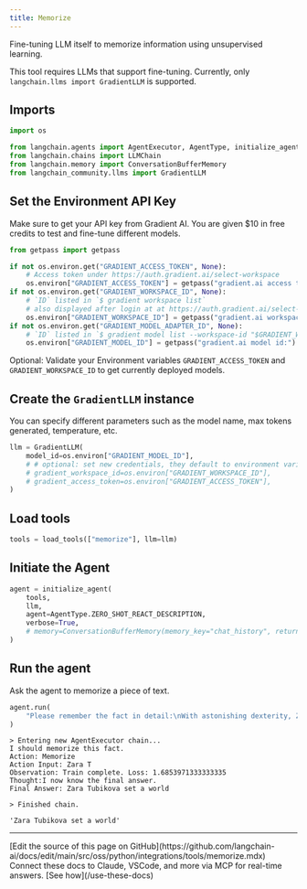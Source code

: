 ```yaml
---
title: Memorize
---
```


Fine-tuning LLM itself to memorize information using unsupervised learning.

This tool requires LLMs that support fine-tuning. Currently, only `langchain.llms import GradientLLM` is supported.

## Imports

```python
import os

from langchain.agents import AgentExecutor, AgentType, initialize_agent, load_tools
from langchain.chains import LLMChain
from langchain.memory import ConversationBufferMemory
from langchain_community.llms import GradientLLM
```

## Set the Environment API Key

Make sure to get your API key from Gradient AI. You are given $10 in free credits to test and fine-tune different models.

```python
from getpass import getpass

if not os.environ.get("GRADIENT_ACCESS_TOKEN", None):
    # Access token under https://auth.gradient.ai/select-workspace
    os.environ["GRADIENT_ACCESS_TOKEN"] = getpass("gradient.ai access token:")
if not os.environ.get("GRADIENT_WORKSPACE_ID", None):
    # `ID` listed in `$ gradient workspace list`
    # also displayed after login at at https://auth.gradient.ai/select-workspace
    os.environ["GRADIENT_WORKSPACE_ID"] = getpass("gradient.ai workspace id:")
if not os.environ.get("GRADIENT_MODEL_ADAPTER_ID", None):
    # `ID` listed in `$ gradient model list --workspace-id "$GRADIENT_WORKSPACE_ID"`
    os.environ["GRADIENT_MODEL_ID"] = getpass("gradient.ai model id:")
```

Optional: Validate your Environment variables `GRADIENT_ACCESS_TOKEN` and `GRADIENT_WORKSPACE_ID` to get currently deployed models.

## Create the `GradientLLM` instance

You can specify different parameters such as the model name, max tokens generated, temperature, etc.

```python
llm = GradientLLM(
    model_id=os.environ["GRADIENT_MODEL_ID"],
    # # optional: set new credentials, they default to environment variables
    # gradient_workspace_id=os.environ["GRADIENT_WORKSPACE_ID"],
    # gradient_access_token=os.environ["GRADIENT_ACCESS_TOKEN"],
)
```

## Load tools

```python
tools = load_tools(["memorize"], llm=llm)
```

## Initiate the Agent

```python
agent = initialize_agent(
    tools,
    llm,
    agent=AgentType.ZERO_SHOT_REACT_DESCRIPTION,
    verbose=True,
    # memory=ConversationBufferMemory(memory_key="chat_history", return_messages=True),
)
```

## Run the agent

Ask the agent to memorize a piece of text.

```python
agent.run(
    "Please remember the fact in detail:\nWith astonishing dexterity, Zara Tubikova set a world record by solving a 4x4 Rubik's Cube variation blindfolded in under 20 seconds, employing only their feet."
)
```

```output
> Entering new AgentExecutor chain...
I should memorize this fact.
Action: Memorize
Action Input: Zara T
Observation: Train complete. Loss: 1.6853971333333335
Thought:I now know the final answer.
Final Answer: Zara Tubikova set a world

> Finished chain.
```

```output
'Zara Tubikova set a world'
```

---

<Callout icon="pen-to-square" iconType="regular">
    [Edit the source of this page on GitHub](https://github.com/langchain-ai/docs/edit/main/src/oss/python/integrations/tools/memorize.mdx)
</Callout>
<Tip icon="terminal" iconType="regular">
    Connect these docs to Claude, VSCode, and more via MCP for    real-time answers. [See how](/use-these-docs)
</Tip>
